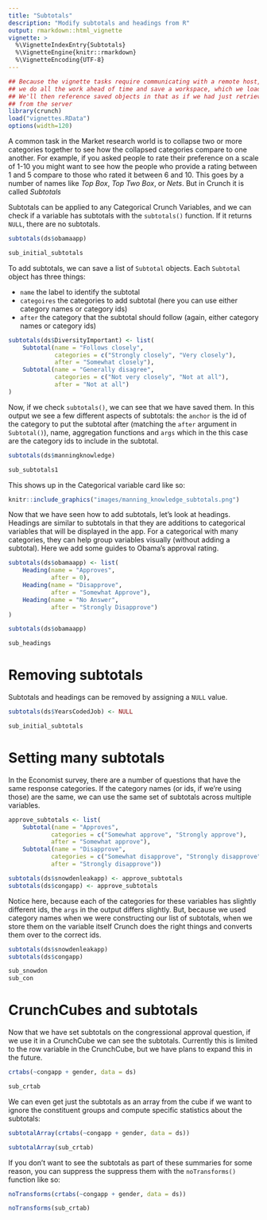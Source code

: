 ```yaml
---
title: "Subtotals"
description: "Modify subtotals and headings from R"
output: rmarkdown::html_vignette
vignette: >
  %\VignetteIndexEntry{Subtotals}
  %\VignetteEngine{knitr::rmarkdown}
  %\VignetteEncoding{UTF-8}
---
```

```r
## Because the vignette tasks require communicating with a remote host,
## we do all the work ahead of time and save a workspace, which we load here.
## We'll then reference saved objects in that as if we had just retrieved them
## from the server
library(crunch)
load("vignettes.RData")
options(width=120)
```

A common task in the Market research world is to collapse two or more categories together to see how the collapsed categories compare to one another. For example, if you asked people to rate their preference on a scale of 1-10 you might want to see how the people who provide a rating between 1 and 5 compare to those who rated it between 6 and 10. This goes by a number of names like _Top Box_, _Top Two Box_, or _Nets_. But in Crunch it is called _Subtotals_

Subtotals can be applied to any Categorical Crunch Variables, and we can check if a variable has subtotals with the `subtotals()` function. If it returns `NULL`, there are no subtotals.

```r
subtotals(ds$obamaapp)
```
```r
sub_initial_subtotals
```

To add subtotals, we can save a list of `Subtotal` objects. Each `Subtotal` object has three things:

* `name` the label to identify the subtotal
* `categoires` the categories to add subtotal (here you can use either category names or category ids)
* `after` the category that the subtotal should follow (again, either category names or category ids)

```r
subtotals(ds$DiversityImportant) <- list(
    Subtotal(name = "Follows closely",
             categories = c("Strongly closely", "Very closely"),
             after = "Somewhat closely"),
    Subtotal(name = "Generally disagree",
             categories = c("Not very closely", "Not at all"),
             after = "Not at all")
)
```

Now, if we check `subtotals()`, we can see that we have saved them. In this output we see a few different aspects of subtotals: the `anchor` is the id of the category to put the subtotal after (matching the `after` argument in `Subtotal()`), name, aggregation functions and `args` which in the this case are the category ids to include in the subtotal.

```r
subtotals(ds$manningknowledge)
```
```r
sub_subtotals1
```

This shows up in the Categorical variable card like so: 

```r
knitr::include_graphics("images/manning_knowledge_subtotals.png") 

```

Now that we have seen how to add subtotals, let's look at headings. Headings are similar to subtotals in that they are additions to categorical variables that will be displayed in the app. For a categorical with many categories, they can help group variables visually (without adding a subtotal). Here we add some guides to Obama's approval rating. 

```r
subtotals(ds$obamaapp) <- list(
    Heading(name = "Approves",
            after = 0),
    Heading(name = "Disapprove",
            after = "Somewhat Approve"),
    Heading(name = "No Answer",
            after = "Strongly Disapprove")
)

subtotals(ds$obamaapp)
```
```r
sub_headings
```

# Removing subtotals
Subtotals and headings can be removed by assigning a `NULL` value. 
```r
subtotals(ds$YearsCodedJob) <- NULL
```
```r
sub_initial_subtotals
```

# Setting many subtotals 

In the Economist survey, there are a number of questions that have the same response categories. If the category names (or ids, if we're using those) are the same, we can use the same set of subtotals across multiple variables.
```r
approve_subtotals <- list(
    Subtotal(name = "Approves",
            categories = c("Somewhat approve", "Strongly approve"),
            after = "Somewhat approve"),
    Subtotal(name = "Disapprove",
            categories = c("Somewhat disapprove", "Strongly disapprove"),
            after = "Strongly disapprove"))
```

```r
subtotals(ds$snowdenleakapp) <- approve_subtotals
subtotals(ds$congapp) <- approve_subtotals
```

Notice here, because each of the categories for these variables has slightly different ids, the `args` in the output differs slightly. But, because we used category names when we were constructing our list of subtotals, when we store them on the variable itself Crunch does the right things and converts them over to the correct ids.

```r
subtotals(ds$snowdenleakapp)
subtotals(ds$congapp)
```
```r
sub_snowdon
sub_con
```

 
# CrunchCubes and subtotals
 
Now that we have set subtotals on the congressional approval question, if we use it in a CrunchCube we can see the subtotals. Currently this is limited to the row variable in the CrunchCube, but we have plans to expand this in the future. 
```r
crtabs(~congapp + gender, data = ds)
```
```r
sub_crtab
```
 
We can even get just the subtotals as an array from the cube if we want to ignore the constituent groups and compute specific statistics about the subtotals:
```r
subtotalArray(crtabs(~congapp + gender, data = ds))
```
```r
subtotalArray(sub_crtab)
```

If you don't want to see the subtotals as part of these summaries for some reason, you can suppress the suppress them with the `noTransforms()` function like so: 

```r
noTransforms(crtabs(~congapp + gender, data = ds))
```
```r
noTransforms(sub_crtab)

```


